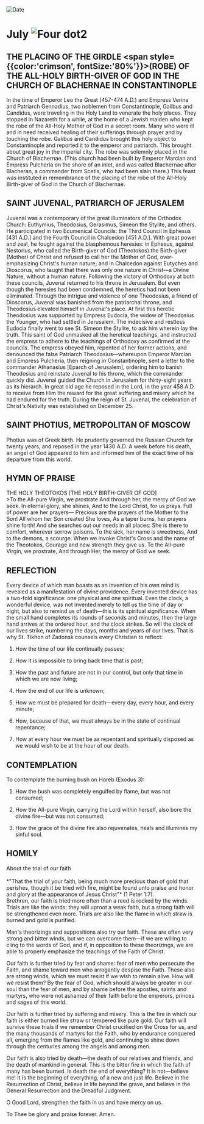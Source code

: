 
<RunningHead />
<Image src="/title-imprint.png" height={68} width={50} alt="Date" className="title-imprint"/>

# <div id="date">July <Image className="four-dot" src="/four-dot.png" height={15} width={15} alt="Four dot" />2</div>

## THE PLACING OF THE GIRDLE <span style={{color:'crimson', fontSize:'80%'}}>(ROBE)</span> OF THE ALL-HOLY BIRTH-GIVER OF GOD IN THE CHURCH OF BLACHERNAE IN CONSTANTINOPLE

In the time of Emperor Leo the Great (457-474 A.D.) and Empress Verina and Patriarch Gennadius, two noblemen from Constantinople, Galibus and Candidus, were traveling in the Holy Land to venerate the holy places. They stopped in Nazareth for a while, at the home of a Jewish maiden who kept the robe of the All-Holy Mother of God in a secret room. Many who were ill and in need received healing of their sufferings through prayer and by touching the robe. Galibus and Candidus brought this holy object to Constantinople and reported it to the emperor and patriarch. This brought about great joy in the imperial city. The robe was solemnly placed in the Church of Blachernae. (This church had been built by Emperor Marcian and Empress Pulcheria on the shore of an inlet, and was called Blachernae after Blacheran, a commander from Scetis, who had been slain there.) This feast was instituted in remembrance of the placing of the robe of the All-Holy Birth-giver of God in the Church of Blachernae.

## SAINT JUVENAL, PATRIARCH OF JERUSALEM

Juvenal was a contemporary of the great illuminators of the Orthodox Church: Euthymius, Theodosius, Gerasimus, Simeon the Stylite, and others. He participated in two Ecumenical Councils: the Third Council in Ephesus [431 A.D.] and the Fourth Council in Chalcedon [451 A.D.]. With great power and zeal, he fought against the blasphemous heresies: in Ephesus, against Nestorius, who called the Birth-giver of God (Theotokos) the Birth-giver (Mother) of Christ and refused to call her the Mother of God, over-emphasizing Christ's human nature; and in Chalcedon against Eutyches and Dioscorus, who taught that there was only one nature in Christ—a Divine Nature, without a human nature. Following the victory of Orthodoxy at both these councils, Juvenal returned to his throne in Jerusalem. But even though the heresies had been condemned, the heretics had not been eliminated. Through the intrigue and violence of one Theodosius, a friend of Dioscorus, Juvenal was banished from the patriarchal throne, and Theodosius elevated himself in Juvenal's place. At first this heretic Theodosius was supported by Empress Eudocia, the widow of Theodosius the Younger, who had settled in Jerusalem. The indecisive and restless Eudocia finally went to see St. Simeon the Stylite, to ask him wherein lay the truth. This saint of God unmasked all the heretical teachings, and instructed the empress to adhere to the teachings of Orthodoxy as confirmed at the councils. The empress obeyed him, repented of her former actions, and denounced the false Patriarch Theodosius—whereupon Emperor Marcian and Empress Pulcheria, then reigning in Constantinople, sent a letter to the commander Athanasius [Eparch of Jerusalem], ordering him to banish Theodosius and reinstate Juvenal to his throne, which the commander quickly did. Juvenal guided the Church in Jerusalem for thirty-eight years as its hierarch. In great old age he reposed in the Lord, in the year 458 A.D. to receive from Him the reward for the great suffering and misery which he had endured for the truth. During the reign of St. Juvenal, the celebration of Christ's Nativity was established on December 25.

## SAINT PHOTIUS, METROPOLITAN OF MOSCOW

Photius was of Greek birth. He prudently governed the Russian Church for twenty years, and reposed in the year 1430 A.D. A week before his death, an angel of God appeared to him and informed him of the exact time of his departure from this world.


## HYMN OF PRAISE
<div style={{textAlign:'center', color:'crimson', fontWeight:'bold'}}>
THE HOLY THEOTOKOS [THE HOLY BIRTH-GIVER OF GOD]
</div>
>To the All-pure Virgin, we prostrate  
And through her, the mercy of God we seek.  
In eternal glory, she shines,  
And to the Lord Christ, for us prays.  
Full of power are her prayers—  
Precious are the prayers of the Mother to the Son!  
All whom her Son created She loves,  
As a taper burns, her prayers shine forth!  
And she searches out our needs in all places:  
She is there to comfort, wherever sorrow poisons.  
To the sick, her name is sweetness,  
And to the demons, a scourge.  
When we invoke Christ's Cross and the name of the Theotokos,  
Courage and new strength they give us.  
To the All-pure Virgin, we prostrate,  
And through Her, the mercy of God we seek.  


## REFLECTION

Every device of which man boasts as an invention of his own mind is revealed as a manifestation of divine providence. Every invented device has a two-fold significance: one physical and one spiritual. Even the clock, a wonderful device, was not invented merely to tell us the time of day or night, but also to remind us of death—this is its spiritual significance. When the small hand completes its rounds of seconds and minutes, then the large hand arrives at the ordered hour, and the clock strikes. So will the clock of our lives strike, numbering the days, months and years of our lives. That is why St. Tikhon of Zadonsk counsels every Christian to reflect:

1. How the time of our life continually passes;

2. How it is impossible to bring back time that is past;

3. How the past and future are not in our control, but only that time in which we are now living;

4. How the end of our life is unknown;

5. How we must be prepared for death—every day, every hour, and every minute;

6. How, because of that, we must always be in the state of continual repentance;

7. How at every hour we must be as repentant and spiritually disposed as we would wish to be at the hour of our death.


## CONTEMPLATION

To contemplate the burning bush on Horeb (Exodus 3):

1. How the bush was completely engulfed by flame, but was not consumed;

2. How the All-pure Virgin, carrying the Lord within herself, also bore the divine fire—but was not consumed;

3. How the grace of the divine fire also rejuvenates, heals and illumines my sinful soul.


## HOMILY
<div style={{textAlign:'center', color:'crimson', fontWeight:'bold'}}>
About the trial of our faith
</div>
<br />
<div style={{textAlign:'right'}}>
*"That the trial of your faith, being much more precious than of gold that perishes, though it be tried with fire, might be found unto praise and honor and glory at the appearance of Jesus Christ"* (1 Peter 1:7).
</div>
Brethren, our faith is tried more often than a reed is rocked by the winds. Trials are like the winds: they will uproot a weak faith, but a strong faith will be strengthened even more. Trials are also like the flame in which straw is burned and gold is purified.

Man's theorizings and suppositions also try our faith. These are often very strong and bitter winds, but we can overcome them—if we are willing to cling to the words of God, and if, in opposition to these theorizings, we are able to properly emphasize the teachings of the Faith of Christ.

Our faith is further tried by fear and shame: fear of men who persecute the Faith, and shame toward men who arrogantly despise the Faith. These also are strong winds, which we must resist if we wish to remain alive. How will we resist them? By the fear of God, which should always be greater in our soul than the fear of men, and by shame before the apostles, saints and martyrs, who were not ashamed of their faith before the emperors, princes and sages of this world.

Our faith is further tried by suffering and misery. This is the fire in which our faith is either burned like straw or tempered like pure gold. Our faith will survive these trials if we remember Christ crucified on the Cross for us, and the many thousands of martyrs for the Faith, who by endurance conquered all, emerging from the flames like gold, and continuing to shine down through the centuries among the angels and among men.

Our faith is also tried by death—the death of our relatives and friends, and the death of mankind in general. This is the bitter fire in which the faith of many has been burned. Is death the end of everything? It is not—believe me! It is the beginning of everything, of a new and just life. Believe in the Resurrection of Christ, believe in life beyond the grave, and believe in the General Resurrection and the Dreadful Judgment.

O Good Lord, strengthen the faith in us and have mercy on us.

To Thee be glory and praise forever. Amen.